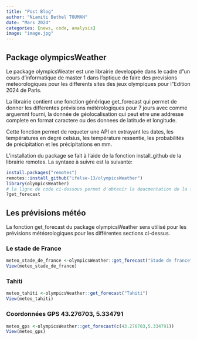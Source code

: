 ```yaml
---
title: "Post Blog"
author: "Niamiti Bethel TOUMAN"
date: "Mars 2024"
categories: [news, code, analysis]
image: "image.jpg"
---
```


## Package olympicsWeather

Le package olympicsWeater est une librairie developpée dans le cadre d"un cours d'informatique de master 1 dans l'optique de faire des previsions meteorologiques pour les differents sites des jeux olympiques pour l"Edition 2024 de Paris.

La librairie contient une fonction générique get_forecast qui permet de donner les differentes prévisions métérologiques pour 7 jours avec comme arguemnt fourni, la donnée de géolocalisation qui peut etre une addresse complete en format caractere ou des donnees de latitude et longitude.

Cette fonction permet de requeter une API en extrayant les dates, les températures en degré celsius, les température ressentie, les probabilités de précipitation et les précipitations en mm.

L'installation du package se fait à l'aide de la fonction install_github de la librairie remotes. La syntaxe à suivre est la suivante:

```r
install.packages("remotes")  
remotes::install_github("ifelse-13/olympicsWeather")
library(olympicsWeather) 
# la ligne de code ci-dessous permet d'obtenir la doucmentation de la fonction get_forecast 
?get_forecast
```

## Les prévisions météo

La fonction get_forecast du package olympicsWeather sera utilisé pour les prévisions météorologiques pour les différentes sections ci-dessus.

### Le stade de France

```r
meteo_stade_de_france <-olympicsWeather::get_forecast("Stade de france") 
View(meteo_stade_de_france)
```

### Tahiti

```r
meteo_tahiti <-olympicsWeather::get_forecast("Tahiti")
View(meteo_tahiti)
```

### Coordonnées GPS 43.276703, 5.334791

```r
meteo_gps <-olympicsWeather::get_forecast(c(43.276703,5.334791))
View(meteo_gps)
```
